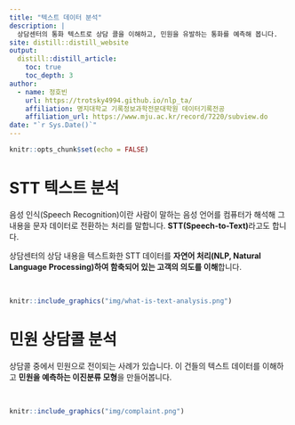 ```yaml
---
title: "텍스트 데이터 분석"
description: |
  상담센터의 통화 텍스트로 상담 콜을 이해하고, 민원을 유발하는 통화를 예측해 봅니다.
site: distill::distill_website
output:
  distill::distill_article:
    toc: true
    toc_depth: 3  
author:
  - name: 정호빈 
    url: https://trotsky4994.github.io/nlp_ta/
    affiliation: 명지대학교 기록정보과학전문대학원 데이터기록전공
    affiliation_url: https://www.mju.ac.kr/record/7220/subview.do
date: "`r Sys.Date()`" 
---
```


```r
knitr::opts_chunk$set(echo = FALSE)
```


# STT 텍스트 분석

음성 인식(Speech Recognition)이란 사람이 말하는 음성 언어를 컴퓨터가 해석해 그 내용을 문자 데이터로 전환하는 처리를 말합니다. **STT(Speech-to-Text)**라고도 합니다. 

상담센터의 상담 내용을 텍스트화한 STT 데이터를 **자연어 처리(NLP, Natural Language Processing)하여 함축되어 있는 고객의 의도를 이해**합니다.

<br>

```r
knitr::include_graphics("img/what-is-text-analysis.png")
```


# 민원 상담콜 분석

상담콜 중에서 민원으로 전이되는 사례가 있습니다. 이 건들의 텍스트 데이터를 이해하고 **민원을 예측하는 이진분류 모형**을 만들어봅니다.

<br>

```r
knitr::include_graphics("img/complaint.png")
```


